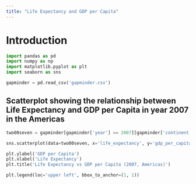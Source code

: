 ```yaml
---
title: "Life Expectancy and GDP per Capita"
---
```


# Introduction 

```python
import pandas as pd
import numpy as np
import matplotlib.pyplot as plt
import seaborn as sns

gapminder = pd.read_csv('gapminder.csv')
```


## Scatterplot showing the relationship between Life Expectancy and GDP per Capita in year 2007 in the Americas 
```python
two00seven = gapminder[gapminder['year'] == 2007][gapminder['continent'] == 'Americas']

sns.scatterplot(data=two00seven, x='life_expectancy', y='gdp_per_capita', hue='country', alpha=0.7)

plt.ylabel('GDP per Capita')
plt.xlabel('Life Expectancy')
plt.title('Life Expectancy vs GDP per Capita (2007, Americas)')

plt.legend(loc='upper left', bbox_to_anchor=(1, 1)) 

```